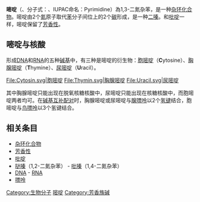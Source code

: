 {{Unreferenced|time=2020-03-10T14:19:58+00:00}}
{{Chembox
| ImageFile = Pyrimidine2.png
| ImageSize = 190px
| ImageFile2=Pyrimidine chemical structure.svg
| IUPACName=pyrimidine
| OtherNames=Pyrimidine
| Section1= {{Chembox Identifiers
| CASNo = 289-95-2
| CASNo_Ref = {{cascite|correct|CAS}}
|  PubChem = 9260
|  SMILES = C1=CN=CN=C1
|  MeSHName = pyrimidine
| ChemSpiderID_Ref = {{chemspidercite|correct|chemspider}}
| ChemSpiderID = 8903
| KEGG_Ref = {{keggcite|correct|kegg}}
| KEGG = C00396
| InChI = 1/C4H4N2/c1-2-5-4-6-3-1/h1-4H
| InChIKey = CZPWVGJYEJSRLH-UHFFFAOYAT
| ChEMBL_Ref = {{ebicite|correct|EBI}}
| ChEMBL = 15562
| StdInChI_Ref = {{stdinchicite|correct|chemspider}}
| StdInChI = 1S/C4H4N2/c1-2-5-4-6-3-1/h1-4H
| StdInChIKey_Ref = {{stdinchicite|correct|chemspider}}
| StdInChIKey = CZPWVGJYEJSRLH-UHFFFAOYSA-N
| ChEBI_Ref = {{ebicite|correct|EBI}}
| ChEBI = 16898
| SMILES2 = c1cncnc1
}}
| Section2= {{Chembox Properties
| Formula=C<sub>4</sub>H<sub>4</sub>N<sub>2</sub>
| MolarMass=80.088
| Appearance=
| Density=
| MeltingPt=20–22 ℃
| BoilingPt=123–124 ℃
| Solubility=
  }}
| Section3= {{Chembox Hazards
| MainHazards=
| FlashPt=
| Autoignition=
  }}
}}

'''嘧啶'''（{{標音|注音=ㄇㄧˋ ㄉㄧㄥˋ|拼音=mì dìng|粵拼=mat6 ding6|同音字=密定}}、分子式：{{碳}}{{sub|4}}{{氢}}{{sub|4}}{{氮}}{{sub|2}}、IUPAC命名：Pyrimidine）為1,3-二氮杂苯，是一种[[杂环化合物|杂环化合物]]。嘧啶由2个[[氮|氮]]原子取代[[苯|苯]]分子间位上的2个[[碳|碳]]形成，是一种[[二嗪|二嗪]]。和[[吡啶|吡啶]]一样，嘧啶保留了[[芳香性|芳香性]]。

== 嘧啶与核酸 ==

形成[[DNA|DNA]]和[[RNA|RNA]]的五种[[碱基|碱基]]中，有三种是嘧啶的衍生物：[[胞嘧啶|胞嘧啶]]（'''C'''ytosine）、[[胸腺嘧啶|胸腺嘧啶]]（'''T'''hymine）、[[尿嘧啶|尿嘧啶]]（'''U'''racil）。

<gallery>
File:Cytosin.svg|胞嘧啶
File:Thymin.svg|胸腺嘧啶
File:Uracil.svg|尿嘧啶
</gallery>

其中胸腺嘧啶只能出现在脱氧核糖核酸中，尿嘧啶只能出现在核糖核酸中，而胞嘧啶两者均可。在[[碱基互补配对|碱基互补配对]]时，胸腺嘧啶或尿嘧啶与[[腺嘌呤|腺嘌呤]]以2个[[氢键|氢键]]结合，胞嘧啶与[[鸟嘌呤|鸟嘌呤]]以3个氢键结合。

== 相关条目 ==

* [[杂环化合物|杂环化合物]]
* [[芳香性|芳香性]]
* [[吡啶|吡啶]]
* [[哒嗪|哒嗪]]（1,2-二氮杂苯） - [[吡嗪|吡嗪]]（1,4-二氮杂苯）
* [[DNA|DNA]] - [[RNA|RNA]]
* [[嘌呤|嘌呤]]

{{碱基、核苷和核苷酸}}
{{碳環與雜環}}

{{Authority control}}
[[Category:生物分子|Category:生物分子]]
[[Category:嘧啶|]]
[[Category:芳香族碱|Category:芳香族碱]]